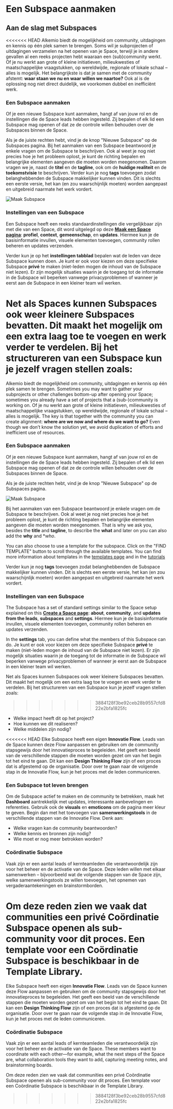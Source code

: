 # Een Subspace aanmaken

## Aan de slag met Subspaces

<<<<<<< HEAD
Alkemio biedt de mogelijkheid om community, uitdagingen en kennis op één plek samen te brengen. Soms wil je subprojecten of uitdagingen verzamelen na het openen van je Space, terwijl je in andere gevallen al een reeks projecten hebt waaraan een (sub)community werkt. Of je nu werkt aan grote of kleine initiatieven, milieukwesties of maatschappelijke vraagstukken, op wereldwijde, regionale of lokale schaal – alles is mogelijk. Het belangrijkste is dat je samen met de community afstemt: **waar staan we nu en waar willen we naartoe?** Ook al is de oplossing nog niet direct duidelijk, we voorkomen dubbel en inefficiënt werk.

### Een Subspace aanmaken

Of je een nieuwe Subspace kunt aanmaken, hangt af van jouw rol en de instellingen die de Space leads hebben ingesteld. Zij bepalen of elk lid een Subspace mag openen of dat ze de controle willen behouden over de Subspaces binnen de Space.

Als je de juiste rechten hebt, vind je de knop "Nieuwe Subspace" op de Subspaces pagina. Bij het aanmaken van een Subspace beantwoord je enkele vragen om de Subspace te beschrijven. Ook al weet je nog niet precies hoe je het probleem oplost, je kunt de richting bepalen en belangrijke elementen aangeven die moeten worden meegenomen. Daarom vragen we je, naast de **titel** en de **tagline**, ook om de **huidige realiteit** en de **toekomstvisie** te beschrijven. Verder kun je nog **tags** toevoegen zodat belanghebbenden de Subspace makkelijker kunnen vinden. Dit is slechts een eerste versie, het kan (en zou waarschijnlijk moeten) worden aangepast en uitgebreid naarmate het werk vordert.

![Maak Subspace](/add-subspace.png)

### Instellingen van een Subspace

Een Subspace heeft een reeks standaardinstellingen die vergelijkbaar zijn met die van een Space, dit word uitgelegd op deze **[Maak een Space pagina](/getting-started/create-space)**: **profiel**, **context**, **gemeenschap**, en **updates**. Hiermee kun je de basisinformatie invullen, visuele elementen toevoegen, community rollen beheren en updates verzenden.

Verder kun je op het **instellingen tabblad** bepalen wat de leden van deze Subspace kunnen doen. Je kunt er ook voor kiezen om deze specifieke Subspace **privé** te maken (niet-leden mogen de inhoud van de Subspace niet lezen). Er zijn mogelijk situaties waarin je de toegang tot de informatie in de Subspace wil beperken vanwege privacyproblemen of wanneer je eerst aan de Subspace in een kleiner team wil werken.

Net als Spaces kunnen Subspaces ook weer kleinere Subspaces bevatten. Dit maakt het mogelijk om een extra laag toe te voegen en werk verder te verdelen. Bij het structureren van een Subspace kun je jezelf vragen stellen zoals:    
=======
Alkemio biedt de mogelijkheid om community, uitdagingen en kennis op één plek samen te brengen. 
Sometimes you may want to gather your subprojects or other challenges bottom-up after opening your Space; 
sometimes you already have a set of projects that a (sub-)community is working on. 
Of je nu werkt aan grote of kleine initiatieven, milieukwesties of maatschappelijke vraagstukken, op wereldwijde, regionale of lokale schaal – alles is mogelijk. 
The key is that together with the community you can create alignment: **where are we now and where do we want to go?** 
Even though we don’t know the solution yet, we avoid duplication of efforts and inefficient use of resources.

### Een Subspace aanmaken

Of je een nieuwe Subspace kunt aanmaken, hangt af van jouw rol en de instellingen die de Space leads hebben ingesteld. 
Zij bepalen of elk lid een Subspace mag openen of dat ze de controle willen behouden over de Subspaces binnen de Space.

Als je de juiste rechten hebt, vind je de knop "Nieuwe Subspace" op de Subspaces pagina. 

![Maak Subspace](/add-subspace.png)

Bij het aanmaken van een Subspace beantwoord je enkele vragen om de Subspace te beschrijven. 
Ook al weet je nog niet precies hoe je het probleem oplost, je kunt de richting bepalen en belangrijke elementen aangeven die moeten worden meegenomen. 
That is why we ask you, besides the **title** and **tagline**, to describe the **what** and later on you can also add the **why** and \*_who_. 

You can also choose to use a template for the subspace.
Click on the "FIND TEMPLATE" button to scroll through the available templates. 
You can find more information about templates in the [templates page](/features/templates) and in the [tutorials](/tutorials)

Verder kun je nog **tags** toevoegen zodat belanghebbenden de Subspace makkelijker kunnen vinden. 
Dit is slechts een eerste versie, het kan (en zou waarschijnlijk moeten) worden aangepast en uitgebreid naarmate het werk vordert.

### Instellingen van een Subspace

The Subspace has a set of standard settings similar to the Space setup explained on this **[Create a Space page](/getting-started/create-space)**: 
**about**, **community**, and **updates from the leads**, **subspaces** and **settings**. 
Hiermee kun je de basisinformatie invullen, visuele elementen toevoegen, community rollen beheren en updates verzenden.

In the **settings** tab, you can define what the members of this Subspace can do. 
Je kunt er ook voor kiezen om deze specifieke Subspace **privé** te maken (niet-leden mogen de inhoud van de Subspace niet lezen). 
Er zijn mogelijk situaties waarin je de toegang tot de informatie in de Subspace wil beperken vanwege privacyproblemen of wanneer je eerst aan de Subspace in een kleiner team wil werken.

Net als Spaces kunnen Subspaces ook weer kleinere Subspaces bevatten. 
Dit maakt het mogelijk om een extra laag toe te voegen en werk verder te verdelen. 
Bij het structureren van een Subspace kun je jezelf vragen stellen zoals: 
>>>>>>> 3884128f3be92ceb28b9557cfd822e2bfa1825fc

- Welke impact heeft dit op het project?
- Hoe kunnen we dit realiseren?
- Welke middelen zijn nodig?

<<<<<<< HEAD
Elke Subspace heeft een eigen **Innovatie Flow**. Leads van de Space kunnen deze Flow aanpassen en gebruiken om de community stapsgewijs door het innovatieproces te begeleiden. Het geeft een beeld van de verschillende stappen die moeten worden gezet om van het begin tot het eind te gaan. Dit kan een **Design Thinking Flow** zijn of een proces dat is afgestemd op de organisatie. Door over te gaan naar de volgende stap in de Innovatie Flow, kun je het proces met de leden communiceren.

### Een Subspace tot leven brengen

Om de Subspace actief te maken en de community te betrekken, maak het **Dashboard** aantrekkelijk met updates, interessante aanbevelingen en referenties. Gebruik ook de **visuals** en **emoticons** om de pagina meer kleur te geven. Begin dan met het toevoegen van **samenwerkingstools** in de verschillende stappen van de Innovatie Flow. Denk aan:

- Welke vragen kan de community beantwoorden?
- Welke kennis en bronnen zijn nodig?
- Wie moet er nog meer betrokken worden?

### Coördinatie Subspace

Vaak zijn er een aantal leads of kernteamleden die verantwoordelijk zijn voor het beheer en de activatie van de Space. Deze leden willen met elkaar samenwerken – bijvoorbeeld wat de volgende stappen van de Space zijn, welke samenwerkingstools ze willen toevoegen, het opnemen van vergaderaantekeningen en brainstormborden.

Om deze reden zien we vaak dat communities een privé Coördinatie Subspace openen als sub-community voor dit proces. Een template voor een Coördinatie Subspace is beschikbaar in de Template Library.
=======
Elke Subspace heeft een eigen **Innovatie Flow**. 
Leads van de Space kunnen deze Flow aanpassen en gebruiken om de community stapsgewijs door het innovatieproces te begeleiden. 
Het geeft een beeld van de verschillende stappen die moeten worden gezet om van het begin tot het eind te gaan. 
Dit kan een **Design Thinking Flow** zijn of een proces dat is afgestemd op de organisatie. 
Door over te gaan naar de volgende stap in de Innovatie Flow, kun je het proces met de leden communiceren.

### Coördinatie Subspace

Vaak zijn er een aantal leads of kernteamleden die verantwoordelijk zijn voor het beheer en de activatie van de Space. 
These members want to coordinate with each other—for example, what the next steps of the Space are, 
what collaboration tools they want to add, capturing meeting notes, and brainstorming boards.

Om deze reden zien we vaak dat communities een privé Coördinatie Subspace openen als sub-community voor dit proces. 
Een template voor een Coördinatie Subspace is beschikbaar in de Template Library.
>>>>>>> 3884128f3be92ceb28b9557cfd822e2bfa1825fc
